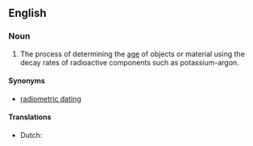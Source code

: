 ==English==

===Noun===
{{en-noun|-|s}}

# The process of determining the [[age]] of objects or material using the decay rates of radioactive components such as potassium-argon.

====Synonyms====
* [[radiometric dating]]

====Translations====
{{checktrans-top}}
* Dutch: {{t+|nl|radiometrische datering|f}}
{{trans-mid}}
{{trans-bottom}}